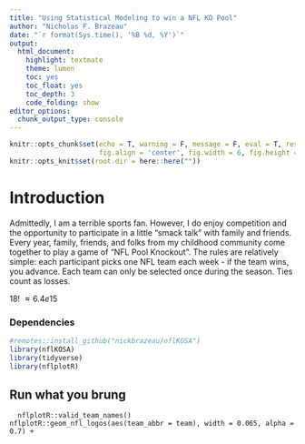 ```yaml
---
title: "Using Statistical Modeling to win a NFL KO Pool"
author: "Nicholas F. Brazeau"
date: "`r format(Sys.time(), '%B %d, %Y')`"
output: 
  html_document:
    highlight: textmate
    theme: lumen
    toc: yes
    toc_float: yes
    toc_depth: 3
    code_folding: show
editor_options: 
  chunk_output_type: console
---
```


```r
knitr::opts_chunk$set(echo = T, warning = F, message = F, eval = T, results = 'hide',
                      fig.align = 'center', fig.width = 6, fig.height = 6)
knitr::opts_knit$set(root.dir = here::here(""))
```

# Introduction
Admittedly, I am a terrible sports fan. However, I do enjoy competition and the opportunity to participate in a little "smack talk" with family and friends. Every year, family, friends, and folks from my childhood community come together to play a game of "NFL Pool Knockout". The rules are relatively simple: each participant picks one NFL team each week - if the team wins, you advance. Each team can only be selected once during the season. Ties count as losses. 



$18! ~\approx 6.4e15$


### Dependencies
```r
#remotes::install_github("nickbrazeau/nflKOSA")
library(nflKOSA)
library(tidyverse)
library(nflplotR)
```



## Run what you brung

```
  nflplotR::valid_team_names()
nflplotR::geom_nfl_logos(aes(team_abbr = team), width = 0.065, alpha = 0.7) +

```